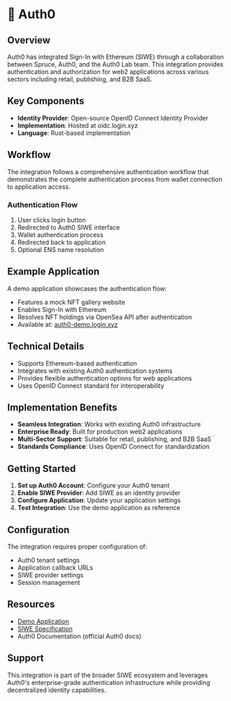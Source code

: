 # 🔰 Auth0

## Overview

Auth0 has integrated Sign-In with Ethereum (SIWE) through a collaboration between Spruce, Auth0, and the Auth0 Lab team. This integration provides authentication and authorization for web2 applications across various sectors including retail, publishing, and B2B SaaS.


<FullWidthLink 
	href='https://auth0.com/blog/sign-in-with-ethereum-siwe-now-available-on-auth0/'
	logo='/img/auth0.svg'
	text='Sign In With Ethereum (SIWE), Now Available on Auth0'
	themeAware={true}
/>

## Key Components

-   **Identity Provider**: Open-source OpenID Connect Identity Provider
-   **Implementation**: Hosted at oidc.login.xyz
-   **Language**: Rust-based implementation

## Workflow

The integration follows a comprehensive authentication workflow that demonstrates the complete authentication process from wallet connection to application access.

### Authentication Flow

1. User clicks login button
2. Redirected to Auth0 SIWE interface
3. Wallet authentication process
4. Redirected back to application
5. Optional ENS name resolution

## Example Application

A demo application showcases the authentication flow:

-   Features a mock NFT gallery website
-   Enables Sign-In with Ethereum
-   Resolves NFT holdings via OpenSea API after authentication
-   Available at: [auth0-demo.login.xyz](https://auth0-demo.login.xyz/#/)

## Technical Details

-   Supports Ethereum-based authentication
-   Integrates with existing Auth0 authentication systems
-   Provides flexible authentication options for web applications
-   Uses OpenID Connect standard for interoperability

## Implementation Benefits

-   **Seamless Integration**: Works with existing Auth0 infrastructure
-   **Enterprise Ready**: Built for production web2 applications
-   **Multi-Sector Support**: Suitable for retail, publishing, and B2B SaaS
-   **Standards Compliance**: Uses OpenID Connect for standardization

## Getting Started

1. **Set up Auth0 Account**: Configure your Auth0 tenant
2. **Enable SIWE Provider**: Add SIWE as an identity provider
3. **Configure Application**: Update your application settings
4. **Test Integration**: Use the demo application as reference

## Configuration

The integration requires proper configuration of:

-   Auth0 tenant settings
-   Application callback URLs
-   SIWE provider settings
-   Session management

## Resources

-   [Demo Application](https://auth0-demo.login.xyz/#/)
-   [SIWE Specification](../general-information/eip-4361-specification)
-   Auth0 Documentation (official Auth0 docs)

## Support

This integration is part of the broader SIWE ecosystem and leverages Auth0's enterprise-grade authentication infrastructure while providing decentralized identity capabilities.
